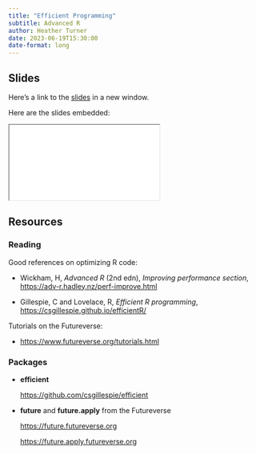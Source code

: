 ```yaml
---
title: "Efficient Programming"
subtitle: Advanced R
author: Heather Turner
date: 2023-06-19T15:30:00
date-format: long
---
```


## Slides

Here's a link to the [slides](/slides/04-efficient-programming/index.qmd){target="_blank"} in a new window. 

Here are the slides embedded:

<iframe class="slide-deck ar3x2" src="/slides/04-efficient-programming/index.html" title="04-efficient-programming slides">
</iframe>

## Resources

### Reading

Good references on optimizing R code:

- Wickham, H, _Advanced R_ (2nd edn), _Improving performance section_, <https://adv-r.hadley.nz/perf-improve.html>

- Gillespie, C and Lovelace, R, _Efficient R programming_, <https://csgillespie.github.io/efficientR/>

Tutorials on the Futureverse:

- <https://www.futureverse.org/tutorials.html>

### Packages

- **efficient**

  <https://github.com/csgillespie/efficient> 

- **future** and **future.apply** from the Futureverse

  <https://future.futureverse.org>
  
  <https://future.apply.futureverse.org>

